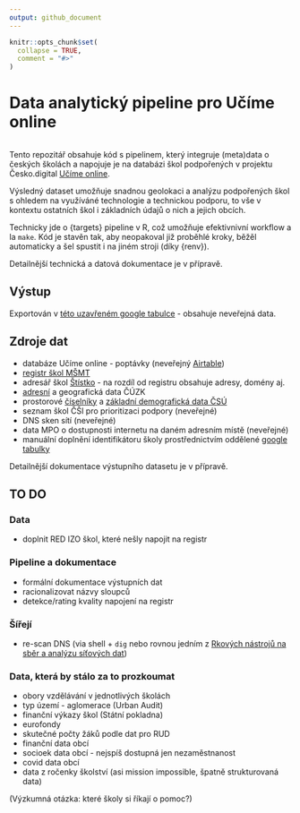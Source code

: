 ```yaml
---
output: github_document
---
```


<!-- README.md is generated from README.Rmd. Please edit that file -->

```r
knitr::opts_chunk$set(
  collapse = TRUE,
  comment = "#>"
)
```

# Data analytický pipeline pro Učíme online

<!-- badges: start -->
<!-- badges: end -->

```r
```

Tento repozitář obsahuje kód s pipelinem, který integruje (meta)data o českých školách a napojuje je na databázi škol podpořených v projektu Česko.digital [Učíme online](https://www.ucimeonline.cz/).

Výsledný dataset umožňuje snadnou geolokaci a analýzu podpořených škol s ohledem na využíváné technologie a technickou podporu, to vše v kontextu ostatních škol i základních údajů o nich a jejich obcích.

Technicky jde o {targets} pipeline v R, což umožňuje efektivnivní workflow a la `make`. Kód je stavěn tak, aby neopakoval již proběhlé kroky, běžěl automaticky a šel spustit i na jiném stroji (díky {renv}).

Detailnější technická a datová dokumentace je v přípravě.

## Výstup

Exportován v [této uzavřeném google tabulce](https://docs.google.com/spreadsheets/d/1WKZrK3MCzsNpcG1lCq7gV0s56z-2wcKeq4IWDaCO9ws/edit#gid=48952246) - obsahuje neveřejná data.

## Zdroje dat

- databáze Učíme online - poptávky (neveřejný [Airtable](https://airtable.com/tbldIU72q4YB1JRhL))
- [registr škol MŠMT](https://data.msmt.cz/dataset/rejstrik-skol-a-skolskych-zarizeni-cela-cr)
- adresář škol [Štístko](http://stistko.uiv.cz/registr/vybskolrn.asp) - na rozdíl od registru obsahuje adresy, domény aj.
- [adresní](https://vdp.cuzk.cz/vdp/ruian/adresnimista/vyhledej) a geografická data ČÚZK
- prostorové [číselníky](http://apl.czso.cz/iSMS/) a [základní demografická data ČSÚ](https://www.czso.cz/csu/czso/pohyb-obyvatel-za-cr-kraje-okresy-so-orp-a-obce)
- seznam škol ČŠI pro prioritizaci podpory (neveřejné)
- DNS sken sítí (neveřejné)
- data MPO o dostupnosti internetu na daném adresním místě (neveřejné)
- manuální doplnění identifikátoru školy prostřednictvím oddělené [google tabulky](https://docs.google.com/spreadsheets/d/1LcLMopcRXzbSR20f0ldGk27au5TGOTTzyxqD15eWlIg/edit#gid=831345840)

Detailnější dokumentace výstupního datasetu je v přípravě.

## TO DO

### Data

- doplnit RED IZO škol, které nešly napojit na registr

### Pipeline a dokumentace

- formální dokumentace výstupních dat
- racionalizovat názvy sloupců
- detekce/rating kvality napojení na registr

### Šířejí

- re-scan DNS (via shell + `dig` nebo rovnou jedním z [Rkových nástrojů na sběr a analýzu síťových dat](https://rud.is/b/r-cyber/))

### Data, která by stálo za to prozkoumat

- obory vzdělávání v jednotlivých školách
- typ území - aglomerace (Urban Audit)
- finanční výkazy škol (Státní pokladna)
- eurofondy
- skutečné počty žáků podle dat pro RUD
- finanční data obcí
- socioek data obcí - nejspíš dostupná jen nezaměstnanost
- covid data obcí
- data z ročenky školství (asi mission impossible, špatně strukturovaná data)

(Výzkumná otázka: které školy si říkají o pomoc?) 
